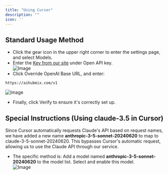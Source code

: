 ```yaml
---
title: "Using Cursor"
description: ""
icon: ''
---
```


## Standard Usage Method
- Click the gear icon in the upper right corner to enter the settings page, and select Models.  
- Enter the [Key from our site](https://aihubmix.com/token) under Open API key.  
![Image](../../public/cn/cur1.png)
- Click Override OpenAI Base URL, and enter:  
```
https://aihubmix.com/v1
```  
![Image](../../public/cn/cur2.png)
- Finally, click Verify to ensure it's correctly set up.

## Special Instructions (Using claude-3.5 in Cursor)
Since Cursor automatically requests Claude's API based on request names, we have added a new name **anthropic-3-5-sonnet-20240620** to map to claude-3-5-sonnet-20240620. This bypasses Cursor's automatic request, allowing us to use the Claude API through our service.  
- The specific method is: Add a model named **anthropic-3-5-sonnet-20240620** to the model list. Select and enable this model.  
![Image](../../public/cn/cur3.png)